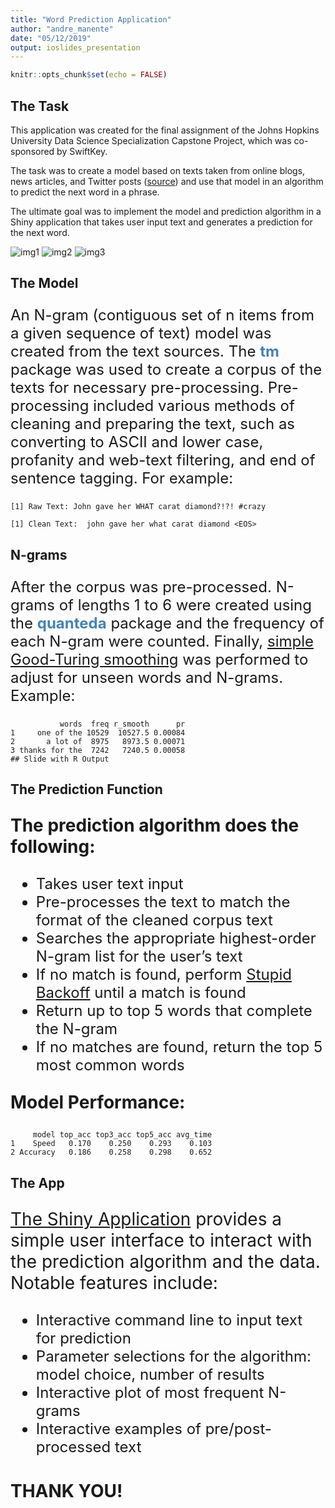 ---
title: "Word Prediction Application"
author: "andre_manente"
date: "05/12/2019"
output: ioslides_presentation
---

```{r setup, include=FALSE}
knitr::opts_chunk$set(echo = FALSE)
```


## The Task

This application was created for the final assignment of the Johns Hopkins University Data Science Specialization Capstone Project, which was co-sponsored by SwiftKey. 

The task was to create a model based on texts taken from online blogs, news articles, and Twitter posts ([source](https://d396qusza40orc.cloudfront.net/dsscapstone/dataset/Coursera-SwiftKey.zip))
and use that model in an algorithm to predict the next word in a phrase.

The ultimate goal was to implement the model and prediction algorithm in a Shiny application that takes
user input text and generates a prediction for the next word.

![img1](coursera-logo2.png) ![img2](jhu-logo.png) ![img3](swiftkey-logo.png)

## The Model

<p style="font-size:24px">
An N-gram (contiguous set of n items from a given sequence of text) model was created from the text sources. The <span style="font-weight:bold;color:steelblue">tm</span> package was used to create a corpus of the texts for necessary pre-processing. Pre-processing included various methods of cleaning and preparing the text, such as converting to ASCII and lower case, profanity and web-text filtering, and end of sentence tagging. For example:</p>

```
[1] Raw Text: John gave her WHAT carat diamond?!?! #crazy
```
```
[1] Clean Text:  john gave her what carat diamond <EOS> 
```
## N-grams

<p style="font-size:24px">
After the corpus was pre-processed. N-grams of lengths 1 to 6 were created using the <span style="font-weight:bold;color:steelblue">quanteda</span> package and the frequency of each N-gram were counted. Finally, <a href="https://en.wikipedia.org/wiki/Good%E2%80%93Turing_frequency_estimation">simple Good-Turing smoothing</a> was performed to adjust for unseen words and N-grams. Example:</p>

```
           words  freq r_smooth      pr
1     one of the 10529  10527.5 0.00084
2       a lot of  8975   8973.5 0.00071
3 thanks for the  7242   7240.5 0.00058
## Slide with R Output
```

## The Prediction Function
<p style="font-size:28px;font-weight:bold">The prediction algorithm does the following:</p>
<div style="font-size:24px">
<ul>
<li>Takes user text input 
<li>Pre-processes the text to match the format of the cleaned corpus text
<li>Searches the appropriate highest-order N-gram list for the user's text
<li>If no match is found, perform <a href="https://en.wikipedia.org/wiki/Katz%27s_back-off_model">Stupid Backoff</a> until a match is found
<li>Return up to top 5 words that complete the N-gram
<li>If no matches are found, return the top 5 most common words
</ul>
</div>

<p style="font-size:28px;font-weight:bold">Model Performance:</p>
```
     model top_acc top3_acc top5_acc avg_time
1    Speed   0.170    0.250    0.293    0.103
2 Accuracy   0.186    0.258    0.298    0.652
```

## The App

<p style="font-size:28px">
<a href="https://andremanente.shinyapps.io/CapstoneDataSciencePredictionWord/">The Shiny Application</a>
provides a simple user interface to interact with the prediction algorithm and the data. Notable features include:</p>
<div style = "font-size:24px">
<ul>
<li>Interactive command line to input text for prediction
<li>Parameter selections for the algorithm: model choice, number of results
<li>Interactive plot of most frequent N-grams
<li>Interactive examples of pre/post-processed text
</ul>
</div>

THANK YOU!
==============================